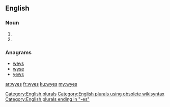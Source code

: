 ==English==

===Noun===
{{head|en}}

# {{plural of|wye}}
# {{plural of|wy}}

===Anagrams===
* [[weys#English|weys]]
* [[wyse#English|wyse]]
* [[yews#English|yews]]

[[Category:English plurals]][[Category:English plurals using obsolete wikisyntax]]
[[Category:English plurals ending in "-es"]]

[[ar:wyes]]
[[fr:wyes]]
[[ku:wyes]]
[[my:wyes]]